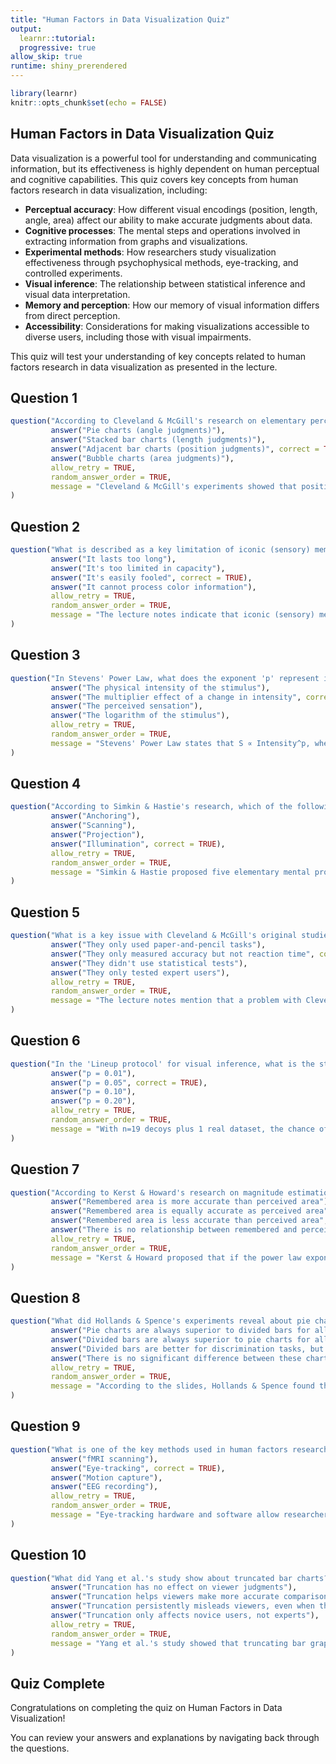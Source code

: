 ```yaml
---
title: "Human Factors in Data Visualization Quiz"
output: 
  learnr::tutorial:
  progressive: true
allow_skip: true
runtime: shiny_prerendered
---
```

  
```r
library(learnr)
knitr::opts_chunk$set(echo = FALSE)
```

## Human Factors in Data Visualization Quiz

Data visualization is a powerful tool for understanding and communicating information, but its effectiveness is highly dependent on human perceptual and cognitive capabilities. This quiz covers key concepts from human factors research in data visualization, including:
  
  - **Perceptual accuracy**: How different visual encodings (position, length, angle, area) affect our ability to make accurate judgments about data.
- **Cognitive processes**: The mental steps and operations involved in extracting information from graphs and visualizations.
- **Experimental methods**: How researchers study visualization effectiveness through psychophysical methods, eye-tracking, and controlled experiments.
- **Visual inference**: The relationship between statistical inference and visual data interpretation.
- **Memory and perception**: How our memory of visual information differs from direct perception.
- **Accessibility**: Considerations for making visualizations accessible to diverse users, including those with visual impairments.


This quiz will test your understanding of key concepts related to human factors research in data visualization as presented in the lecture.

## Question 1

```r
question("According to Cleveland & McGill's research on elementary perceptual tasks, which of the following chart types produces the most accurate judgments?",
         answer("Pie charts (angle judgments)"),
         answer("Stacked bar charts (length judgments)"),
         answer("Adjacent bar charts (position judgments)", correct = TRUE),
         answer("Bubble charts (area judgments)"),
         allow_retry = TRUE,
         random_answer_order = TRUE,
         message = "Cleveland & McGill's experiments showed that position-based judgments (as in adjacent bar charts) are more accurate than length, angle, or area judgments."
)
```

## Question 2

```r
question("What is described as a key limitation of iconic (sensory) memory in the context of visualization?",
         answer("It lasts too long"),
         answer("It's too limited in capacity"),
         answer("It's easily fooled", correct = TRUE),
         answer("It cannot process color information"),
         allow_retry = TRUE,
         random_answer_order = TRUE,
         message = "The lecture notes indicate that iconic (sensory) memory is pre-attentive and automatic, but can be 'easily fooled,' which is a key limitation when designing visualizations."
)
```

## Question 3

```r
question("In Stevens' Power Law, what does the exponent 'p' represent in the context of graph perception?",
         answer("The physical intensity of the stimulus"),
         answer("The multiplier effect of a change in intensity", correct = TRUE),
         answer("The perceived sensation"),
         answer("The logarithm of the stimulus"),
         allow_retry = TRUE,
         random_answer_order = TRUE,
         message = "Stevens' Power Law states that S ∝ Intensity^p, where p is the multiplier effect of a multiple of intensity. When graphed in log-log form, p represents the slope of the line."
)
```

## Question 4

```r
question("According to Simkin & Hastie's research, which of the following is NOT one of the proposed elementary mental processes involved in graph comprehension?",
         answer("Anchoring"),
         answer("Scanning"),
         answer("Projection"),
         answer("Illumination", correct = TRUE),
         allow_retry = TRUE,
         random_answer_order = TRUE,
         message = "Simkin & Hastie proposed five elementary mental processes: anchoring, scanning, projection, superimposition, and detection. Illumination is not one of them."
)
```

## Question 5

```r
question("What is a key issue with Cleveland & McGill's original studies that was addressed by later researchers like Simkin & Hastie?",
         answer("They only used paper-and-pencil tasks"),
         answer("They only measured accuracy but not reaction time", correct = TRUE),
         answer("They didn't use statistical tests"),
         answer("They only tested expert users"),
         allow_retry = TRUE,
         random_answer_order = TRUE,
         message = "The lecture notes mention that a problem with Cleveland & McGill's study was 'Assessing accuracy-only omits consideration of speed of judgment' and that later researchers measured both accuracy and reaction time."
)
```

## Question 6

```r
question("In the 'Lineup protocol' for visual inference, what is the statistical significance level (p-value) equivalent when using 19 decoys?",
         answer("p = 0.01"),
         answer("p = 0.05", correct = TRUE),
         answer("p = 0.10"),
         answer("p = 0.20"),
         allow_retry = TRUE,
         random_answer_order = TRUE,
         message = "With n=19 decoys plus 1 real dataset, the chance of correctly identifying the real data by random guessing is 1/20 = 0.05, which is equivalent to the common statistical significance level of p = 0.05."
)
```

## Question 7

```r
question("According to Kerst & Howard's research on magnitude estimation and memory, how does remembered area compare to directly perceived area in terms of accuracy?",
         answer("Remembered area is more accurate than perceived area"),
         answer("Remembered area is equally accurate as perceived area"),
         answer("Remembered area is less accurate than perceived area", correct = TRUE),
         answer("There is no relationship between remembered and perceived area"),
         allow_retry = TRUE,
         random_answer_order = TRUE,
         message = "Kerst & Howard proposed that if the power law exponent for memory is p' and for perception is p, then the exponent for memory of perception is p×p'. For area (where p ≈ 0.7), remembered area would be even less accurate than perceived area."
)
```

## Question 8

```r
question("What did Hollands & Spence's experiments reveal about pie charts versus divided bar charts?",
         answer("Pie charts are always superior to divided bars for all tasks"),
         answer("Divided bars are always superior to pie charts for all tasks"),
         answer("Divided bars are better for discrimination tasks, but pie charts may be better for proportion judgments", correct = TRUE),
         answer("There is no significant difference between these chart types"),
         allow_retry = TRUE,
         random_answer_order = TRUE,
         message = "According to the slides, Hollands & Spence found that for discrimination tasks (which is larger?), divided bars were better than pies, but for proportion judgments (what percent is this of the total?), pie charts performed better."
)
```

## Question 9

```r
question("What is one of the key methods used in human factors research to record where people look when viewing graphic displays?",
         answer("fMRI scanning"),
         answer("Eye-tracking", correct = TRUE),
         answer("Motion capture"),
         answer("EEG recording"),
         allow_retry = TRUE,
         random_answer_order = TRUE,
         message = "Eye-tracking hardware and software allow researchers to record gaze fixation points over time, showing where people look when viewing graphic displays. This is discussed extensively in the lecture slides."
)
```

## Question 10

```r
question("What did Yang et al.'s study show about truncated bar charts?",
         answer("Truncation has no effect on viewer judgments"),
         answer("Truncation helps viewers make more accurate comparisons"),
         answer("Truncation persistently misleads viewers, even when they are warned", correct = TRUE),
         answer("Truncation only affects novice users, not experts"),
         allow_retry = TRUE,
         random_answer_order = TRUE,
         message = "Yang et al.'s study showed that truncating bar graphs persistently misleads viewers. Even when subjects were explicitly warned that some graphs might be misleading (Study 2), they still perceived differences as more extreme in truncated graphs."
)
```

## Quiz Complete

Congratulations on completing the quiz on Human Factors in Data Visualization!
  
  You can review your answers and explanations by navigating back through the questions.
